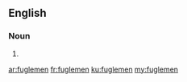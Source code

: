 ==English==

===Noun===
{{head|en|plural}}

# {{plural of|fugleman|lang=en}}

[[ar:fuglemen]]
[[fr:fuglemen]]
[[ku:fuglemen]]
[[my:fuglemen]]